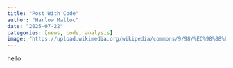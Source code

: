 ```yaml
---
title: "Post With Code"
author: "Harlow Malloc"
date: "2025-07-22"
categories: [news, code, analysis]
image: "https://upload.wikimedia.org/wikipedia/commons/9/98/%EC%98%88%EC%A0%9C.png"
---
```


hello